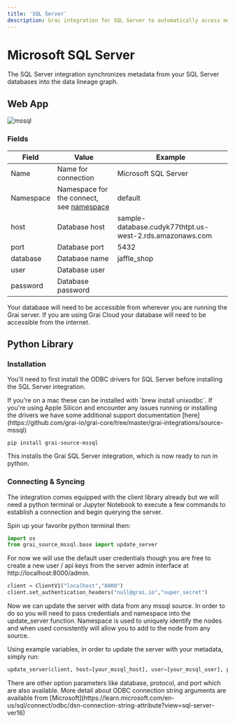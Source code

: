 ```yaml
---
title: 'SQL Server'
description: Grai integration for SQL Server to automatically access metadata.
---
```



# Microsoft SQL Server

The SQL Server integration synchronizes metadata from your SQL Server databases into the data lineage graph.


## Web App

![mssql](./resources/webapp/mssql.png)

### Fields

| Field     | Value                                                           | Example                                                  |
| --------- | --------------------------------------------------------------- | -------------------------------------------------------- |
| Name      | Name for connection                                             | Microsoft SQL Server                                     |
| Namespace | Namespace for the connect, see [namespace](/concepts/namespace) | default                                                  |
| host      | Database host                                                   | sample-database.cudyk77thtpt.us-west-2.rds.amazonaws.com |
| port      | Database port                                                   | 5432                                                     |
| database  | Database name                                                   | jaffle_shop                                              |
| user      | Database user                                                   |                                                          |
| password  | Database password                                               |                                                          |

<Callout type="warning" emoji="ℹ️">
    Your database will need to be accessible from wherever you are running the Grai server.
    If you are using Grai Cloud your database will need to be accessible from the internet.
</Callout>

## Python Library

### Installation

You'll need to first install the ODBC drivers for SQL Server before installing the SQL Server integration.

<Callout type="info" emoji="ℹ️">
    If you're on a mac these can be installed with `brew install unixodbc`.
    If you're using Apple Silicon and encounter any issues running or installing the drivers
    we have some additional support documentation [here](https://github.com/grai-io/grai-core/tree/master/grai-integrations/source-mssql)
</Callout>

```shell
pip install grai-source-mssql
```

This installs the Grai SQL Server integration, which is now ready to run in python.

### Connecting & Syncing

The integration comes equipped with the client library already but we will need a python terminal or Jupyter Notebook to execute a few commands to establish a connection and begin querying the server.

Spin up your favorite python terminal then:

```python
import os
from grai_source_mssql.base import update_server
```

For now we will use the default user credentials though you are free to create a new user / api keys from the server admin interface at http://localhost:8000/admin.

```python
client = ClientV1("localhost","8000")
client.set_authentication_headers("null@grai.io","super_secret")
```

Now we can update the server with data from any mssql source. In order to do so you will need to pass credentials and namespace into the update_server function. Namespace is used to uniquely identify the nodes and when used consistently will allow you to add to the node from any source.

Using example variables, in order to update the server with your metadata, simply run:

```python
update_server(client, host=[your_mssql_host], user=[your_mssql_user], password=[your_mssql_password], namespace=[your_grai_namespace])
```

<Callout type="info" emoji="ℹ️">
    There are other option parameters like database, protocol, and port which are also available.
    More detail about ODBC connection string arguments are available from [Microsoft](https://learn.microsoft.com/en-us/sql/connect/odbc/dsn-connection-string-attribute?view=sql-server-ver16)
</Callout>
